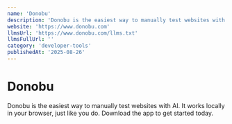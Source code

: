 ```yaml
---
name: 'Donobu'
description: 'Donobu is the easiest way to manually test websites with AI. It works locally in your browser, just like you do. Download the app to get started today.'
website: 'https://www.donobu.com'
llmsUrl: 'https://www.donobu.com/llms.txt'
llmsFullUrl: ''
category: 'developer-tools'
publishedAt: '2025-08-26'
---
```


# Donobu

Donobu is the easiest way to manually test websites with AI. It works locally in your browser, just like you do. Download the app to get started today.
